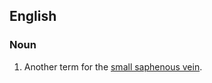 ==English==

===Noun===
{{en-noun}}

# {{label|en|anatomy}} Another term for the [[small saphenous vein]].